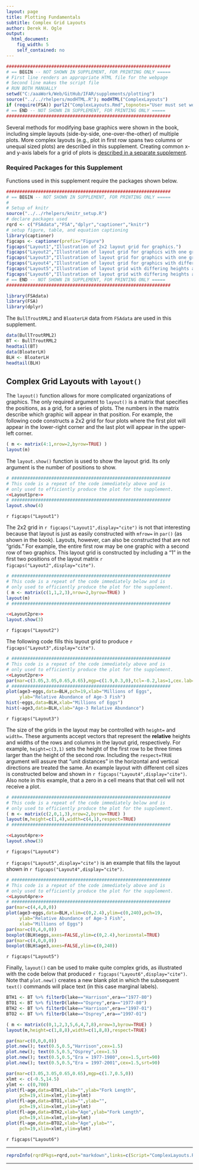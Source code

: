 ```yaml
---
layout: page
title: Plotting Fundamentals
subtitle: Complex Grid Layouts
author: Derek H. Ogle
output: 
  html_document: 
    fig_width: 5
    self_contained: no
---
```

```r
##############################################################
# == BEGIN -- NOT SHOWN IN SUPPLEMENT, FOR PRINTING ONLY =====
# First line renders an appropriate HTML file for the webpage
# Second line makes the script file
# RUN BOTH MANUALLY
setwd("C:/aaaWork/Web/GitHub/IFAR/supplements/plotting")
source("../../rhelpers/modHTML.R"); modHTML("ComplexLayouts")
if (require(FSA)) purl2("ComplexLayouts.Rmd",topnotes="User must set working directory appropriately.")
# == END -- NOT SHOWN IN SUPPLEMENT, FOR PRINTING ONLY =====
##############################################################
```

Several methods for modifying base graphics were shown in the book, including simple layouts (side-by-side, one-over-the-other) of multiple plots.  More complex layouts (e.g., plot in first row spans two columns or unequal sized plots) are described in this supplement.  Creating common x- and y-axis labels for a grid of plots is [described in a separate supplement](CommonAxisLabels.html).

### Required Packages for this Supplement

Functions used in this supplement require the packages shown below.

```r
##############################################################
# == BEGIN -- NOT SHOWN IN SUPPLEMENT, FOR PRINTING ONLY =====
# 
# Setup of knitr
source("../../rhelpers/knitr_setup.R")
# declare packages used
rqrd <- c("FSAdata","FSA","dplyr","captioner","knitr")
# setup figure, table, and equation captioning
library(captioner)
figcaps <- captioner(prefix="Figure")
figcaps("Layout1","Illustration of 2x2 layout grid for graphics.")
figcaps("Layout2","Illustration of layout grid for graphics with one graph in first row and two in the second row.")
figcaps("Layout3","Illustration of layout grid for graphics with one graph in first row and two in the second row.")
figcaps("Layout4","Illustration of layout grid for graphics with differing row heights and column widths.")
figcaps("Layout5","Illustration of layout grid with differing heights and widths such that a scatterplot appears in the 'middle' with corresponding boxplots on the 'sides.'")
figcaps("Layout6","Illustration of layout grid with differing heights and widths such that labels can be placed on the sides.")
# == END -- NOT SHOWN IN SUPPLEMENT, FOR PRINTING ONLY =====
##############################################################
```
```r
library(FSAdata)
library(FSA)
library(dplyr)
```

The `BullTroutRML2` and `BloaterLH` data from `FSAdata` are used in this supplement.

```r
data(BullTroutRML2)
BT <- BullTroutRML2
headtail(BT)
data(BloaterLH)
BLH <- BloaterLH
headtail(BLH)
```

## Complex Grid Layouts with `layout()`
The `layout()` function allows for more complicated organizations of graphics.  The only required argument to `layout()` is a matrix that specifies the positions, as a grid, for a series of plots.  The numbers in the matrix describe which graphic will appear in that position.  For example, the following code constructs a 2x2 grid for four plots where the first plot will appear in the lower-right corner and the last plot will appear in the upper-left corner.

```r
( m <- matrix(4:1,nrow=2,byrow=TRUE) )
layout(m)
```

The `layout.show()` function is used to show the layout grid.  Its only argument is the number of positions to show.

```r
# ############################################################
# This code is a repeat of the code immediately above and is
# only used to efficiently produce the plot for the supplement.
<<Layout1pre>>
# ############################################################
layout.show(4)
```

`r figcaps("Layout1")`

The 2x2 grid in `r figcaps("Layout1",display="cite")` is not that interesting because that layout is just as easily constructed with `mfrow=` in `par()` (as shown in the book).  Layouts, however, can also be constructed that are not "grids."  For example, the entire first row may be one graphic with a second row of two graphics.  This layout grid is constructed by including a "1" in the first two positions of the layout matrix `r figcaps("Layout2",display="cite")`.

```r
# ############################################################
# This code is a repeat of the code immediately below and is
# only used to efficiently produce the plot for the supplement.
( m <- matrix(c(1,1,2,3),nrow=2,byrow=TRUE) )
layout(m)
# ############################################################
```

```r
<<Layout2pre>>
layout.show(3)
```

`r figcaps("Layout2")`

The following code fills this layout grid to produce `r figcaps("Layout3",display="cite")`.

```r
# ############################################################
# This code is a repeat of the code immediately above and is
# only used to efficiently produce the plot for the supplement.
<<Layout2pre>>
par(mar=c(3.05,3.05,0.65,0.65),mgp=c(1.9,0.3,0),tcl=-0.2,las=1,cex.lab=0.95,cex.axis=0.9)
# ############################################################
plot(age3~eggs,data=BLH,pch=19,xlab="Millions of Eggs",
     ylab="Relative Abundance of Age-3 Fish")
hist(~eggs,data=BLH,xlab="Millions of Eggs")
hist(~age3,data=BLH,xlab="Age-3 Relative Abundance")
```

`r figcaps("Layout3")`

The size of the grids in the layout may be controlled with `height=` and `width=`.  These arguments accept vectors that represent the **relative** heights and widths of the rows and columns in the layout grid, respectively.  For example, `height=c(3,1)` sets the height of the first row to be three times larger than the height of the second row.  Including the `respect=TRUE` argument will assure that "unit distances" in the horizontal and vertical directions are treated the same.  An example layout with different cell sizes is constructed below and shown in `r figcaps("Layout4",display="cite")`.  Also note in this example, that a zero in a cell means that that cell will not receive a plot.

```r
# ############################################################
# This code is a repeat of the code immediately below and is
# only used to efficiently produce the plot for the supplement.
( m <- matrix(c(2,0,1,3),nrow=2,byrow=TRUE) )
layout(m,height=c(1,4),width=c(4,1),respect=TRUE)
# ############################################################
```

```r
<<Layout4pre>>
layout.show(3)
```

`r figcaps("Layout4")`

`r figcaps("Layout5",display="cite")` is an example that fills the layout shown in `r figcaps("Layout4",display="cite")`.

```r
# ############################################################
# This code is a repeat of the code immediately above and is
# only used to efficiently produce the plot for the supplement.
<<Layout4pre>>
# ############################################################
par(mar=c(4,4,0,0))
plot(age3~eggs,data=BLH,xlim=c(0,2.4),ylim=c(0,240),pch=19,
     ylab="Relative Abundance of Age-3 Fish",
     xlab="Millions of Eggs")
par(mar=c(0,4,0,0))
boxplot(BLH$eggs,axes=FALSE,ylim=c(0,2.4),horizontal=TRUE)
par(mar=c(4,0,0,0))
boxplot(BLH$age3,axes=FALSE,ylim=c(0,240))
```

`r figcaps("Layout5")`

Finally, `layout()` can be used to make quite complex grids, as illustrated with the code below that produced `r figcaps("Layout6",display="cite")`.  Note that `plot.new()` creates a new blank plot in which the subsequent `text()` commands will place text (in this case marginal labels).

```r
BTH1 <- BT %>% filterD(lake=="Harrison",era=="1977-80")
BTO1 <- BT %>% filterD(lake=="Osprey",era=="1977-80")
BTH2 <- BT %>% filterD(lake=="Harrison",era=="1997-01")
BTO2 <- BT %>% filterD(lake=="Osprey",era=="1997-01")

( m <- matrix(c(0,1,2,3,5,6,4,7,8),nrow=3,byrow=TRUE) )
layout(m,height=c(1,8,8),width=c(1,8,8),respect=TRUE)

par(mar=c(0,0,0,0))
plot.new(); text(0.5,0.5,"Harrison",cex=1.5)
plot.new(); text(0.5,0.5,"Osprey",cex=1.5)
plot.new(); text(0.5,0.5,"Era = 1977-1980",cex=1.5,srt=90)
plot.new(); text(0.5,0.5,"Era = 1997-2001",cex=1.5,srt=90)

par(mar=c(3.05,3.05,0.65,0.65),mgp=c(1.7,0.5,0))
xlmt <- c(-0.5,14.5)
ylmt <- c(0,700)
plot(fl~age,data=BTH1,xlab="",ylab="Fork Length",
     pch=19,xlim=xlmt,ylim=ylmt)
plot(fl~age,data=BTO1,xlab="",ylab="",
     pch=19,xlim=xlmt,ylim=ylmt)
plot(fl~age,data=BTH2,xlab="Age",ylab="Fork Length",
     pch=19,xlim=xlmt,ylim=ylmt)
plot(fl~age,data=BTO2,xlab="Age",ylab="",
     pch=19,xlim=xlmt,ylim=ylmt)
```

`r figcaps("Layout6")`

--------------------------------------------------------------

```r
reproInfo(rqrdPkgs=rqrd,out="markdown",links=c(Script="ComplexLayouts.R",RMarkdown="ComplexLayouts.Rmd"))
```

--------------------------------------------------------------
